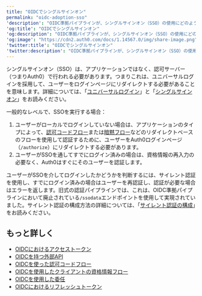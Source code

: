 ```yaml
---
title: "OIDCでシングルサインオン"
permalink: "oidc-adoption-sso"
'description': "OIDC準拠パイプラインが、シングルサインオン（SSO）の使用にどのように影響するか説明します。"
'og:title': "OIDCでシングルサインオン"
'og:description': "OIDC準拠パイプラインが、シングルサインオン（SSO）の使用にどのように影響するか説明します。"
'og:image': "https://cdn2.auth0.com/docs/1.14567.0/img/share-image.png"
'twitter:title': "OIDCでシングルサインオン"
'twitter:description': "OIDC準拠パイプラインが、シングルサインオン（SSO）の使用にどのように影響するか説明します。"
---
```


シングルサインオン（<Tooltip data-tooltip-id="react-containers-DefinitionTooltip-0" href="/ja-jp/glossary?term=single-sign-on" tip="シングルサインオン（SSO）: ユーザーが1つのアプリケーションにログインした後、そのユーザーを他のアプリケーションに自動的にログインさせるサービス。" cta="用語集の表示">SSO</Tooltip>）は、アプリケーションではなく、認可サーバー（つまりAuth0）で行われる必要があります。つまりこれは、ユニバーサルログインを採用して、ユーザーをログインページにリダイレクトする必要があることを意味します。詳細については、「[ユニバーサルログイン](/ja-jp/authenticate/login/auth0-universal-login)」と「[シングルサインオン](/ja-jp/authenticate/single-sign-on)」をお読みください。

一般的なレベルで、SSOを実行する場合：

1. ユーザーがローカルでログインしていない場合は、アプリケーションのタイプによって、[認可コードフロー](/ja-jp/get-started/authentication-and-authorization-flow/authorization-code-flow)または[暗黙フロー](/ja-jp/get-started/authentication-and-authorization-flow/implicit-flow-with-form-post)などのリダイレクトベースのフローを使用して認証するために、ユーザーをAuth0ログインページ（`/authorize`）にリダイレクトする必要があります。
2. ユーザーがSSOを通してすでにログイン済みの場合は、資格情報の再入力の必要なく、Auth0はすぐにそのユーザーを認証します。

ユーザーがSSOを介してログインしたかどうかを判断するには、サイレント認証を使用し、すでにログイン済みの場合はユーザーを再認証し、認証が必要な場合はエラーを返します。旧式の認証パイプラインでは、これは、OIDC準拠パイプラインにおいて廃止されている`/ssodata`エンドポイントを使用して実現されていました。サイレント認証の構成方法の詳細については、「[サイレント認証の構成](/ja-jp/authenticate/login/configure-silent-authentication)」をお読みください。

## もっと詳しく

* [OIDCにおけるアクセストークン](/ja-jp/authenticate/login/oidc-conformant-authentication/oidc-adoption-access-tokens)
* [OIDCを持つ外部API](/ja-jp/authenticate/login/oidc-conformant-authentication/oidc-adoption-apis)
* [OIDCを使った認可コードフロー](/ja-jp/authenticate/login/oidc-conformant-authentication/oidc-adoption-auth-code-flow)
* [OIDCを使用したクライアントの資格情報フロー](/ja-jp/authenticate/login/oidc-conformant-authentication/oidc-adoption-client-credentials-flow)
* [OIDCを使用した委任](/ja-jp/authenticate/login/oidc-conformant-authentication/oidc-adoption-delegation)
* [OIDCにおけるリフレッシュトークン](/ja-jp/authenticate/login/oidc-conformant-authentication/oidc-adoption-refresh-tokens)